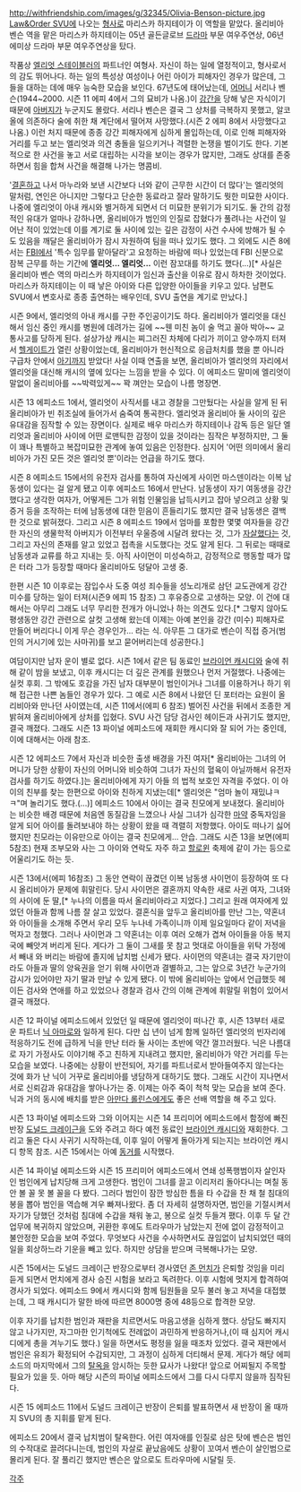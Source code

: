 http://withfriendship.com/images/g/32345/Olivia-Benson-picture.jpg
[[Law&Order SVU]]에 나오는 [[형사]]로 마리스카 하지테이가 이 역할을 맡았다. 올리비아 벤슨 역을 맡은 마리스카 하지테이는 05년 골든글로브 [[드라마]] 부문 여우주연상, 06년 에미상 드라마 부문 여우주연상을 탔다. 

작품상 [[엘리엇 스테이블러]]의 파트너인 여형사. 자신이 하는 일에 열정적이고, 형사로서의 감도 뛰어나다. 하는 일의 특성상 여성이나 어린 아이가 피해자인 경우가 많은데, 그들을 대하는 데에 매우 능숙한 모습을 보인다. 67년도에 태어났는데, [[어머니]] 서리나 벤슨(1944~2000. 시즌 11 에피 4에서 그의 묘비가 나옴.)이 [[강간]]을 당해 낳은 자식이기 때문에 [[아버지]]가 누군지도 몰랐다. 서리나 벤슨은 결국 그 상처를 극복하지 못했고, 알코올에 의존하다 술에 취한 채 계단에서 떨어져 사망했다.(시즌 2 에피 8에서 사망했다고 나옴.) 이런 처지 때문에 종종 강간 피해자에게 심하게 몰입하는데, 이로 인해 피해자와 거리를 두고 보는 엘리엇과 의견 충돌을 일으키거나 격렬한 논쟁을 벌이기도 한다. 기본적으로 한 사건을 놓고 서로 대립하는 시각을 보이는 경우가 많지만, 그래도 상대를 존중하면서 힘을 합쳐 사건을 해결해 나가는 명콤비.

'[[결혼]]하고 나서 마누라와 보낸 시간보다 너와 같이 근무한 시간이 더 많다'는 엘리엇의 말처럼, 연인은 아니지만 그렇다고 단순한 동료라고 잘라 말하기도 뭣한 미묘한 사이다. 나중에 엘리엇이 아내 캐시와 별거하게 되면서 더 미묘한 분위기가 되기도. 둘 간의 감정적인 유대가 얼마나 강하나면, 올리비아가 범인의 인질로 잡혔다가 풀려나는 사건이 일어난 적이 있었는데 이를 계기로 둘 사이에 있는 깊은 감정이 사건 수사에 방해가 될 수도 있음을 깨달은 올리비아가 잠시 자원하여 팀을 떠나 있기도 했다. 그 외에도 시즌 8에서는 [[FBI]]에서 '특수 임무를 맡아달라'고 요청하는 바람에 떠나 있었는데 FBI 신분으로 잠복 근무를 하는 기간에 '''엘리엇... 엘리엇...''' 이런 잠꼬대를 하기도 했다(...)[* 사실은 올리비아 벤슨 역의 마리스카 하지테이가 임신과 출산을 이유로 잠시 하차한 것이었다. 마리스카 하지테이는 이 때 낳은 아이와 다른 입양한 아이들을 키우고 있다. 남편도 SVU에서 변호사로 종종 출연하는 배우인데, SVU 출연을 계기로 만났다.] 

시즌 9에서, 엘리엇의 아내 캐시를 구한 주인공이기도 하다. 올리비아가 엘리엇을 대신해서 임신 중인 캐시를 병원에 데려가는 길에 ~~웬 미친 놈이 술 먹고 꼴아 박아~~ 교통사고를 당하게 된다. 설상가상 캐시는 찌그러진 차체에 다리가 끼이고 양수까지 터져서 [[헬게이트]]가 열린 상황이었는데, 올리비아가 헌신적으로 응급처치를 했을 뿐 아니라 구급차 안에서 [[아기]]까지 받았다! 사실 이때 연출을 보면, 올리비아가 엘리엇의 자리에서 엘리엇을 대신해 캐시의 옆에 있다는 느낌을 받을 수 있다. 이 에피소드 말미에 엘리엇이 말없이 올리비아를 ~~박력있게~~ 꽉 껴안는 모습이 나름 명장면. 

시즌 13 에피소드 1에서, 엘리엇이 사직서를 내고 경찰을 그만뒀다는 사실을 알게 된 뒤 올리비아가 빈 취조실에 들어가서 숨죽여 통곡한다. 엘리엇과 올리비아 둘 사이의 깊은 유대감을 짐작할 수 있는 장면이다. 실제로 배우 마리스카 하지테이나 감독 등은 일단 엘리엇과 올리비아 사이에 어떤 로맨틱한 감정이 있을 것이라는 짐작은 부정하지만, 그 둘이 꽤나 특별하고 복잡미묘한 관계에 놓여 있음은 인정한다. 심지어 '어떤 의미에서 올리비아가 가진 모든 것은 엘리엇 뿐'이라는 언급을 하기도 했다. 

시즌 8 에피소드 15에서의 유전자 검사를 통하여 자신에게 사이먼 마스덴이라는 이복 남동생이 있다는 걸 알게 됐고 이후 에피소드 16에서 만난다. 남동생이 자기 여동생을 강간했다고 생각한 여자가, 어떻게든 그가 위험 인물임을 납득시키고 잡아 넣으려고 상황 및 증거 등을 조작하는 터에 남동생에 대한 믿음이 흔들리기도 했지만 결국 남동생은 결백한 것으로 밝혀졌다. 그리고 시즌 8 에피소드 19에서 엄마를 포함한 몇몇 여자들을 강간한 자신의 생물학적 아버지가 이전부터 우울증에 시달려 왔다는 것, 그가 [[자살]]했다는 것, 그리고 자신의 존재를 알고 있었고 접촉을 시도했다는 것도 알게 된다. 그 뒤로는 때때로 남동생과 교류를 하고 지내는 듯. 아직 사이먼이 미성숙하고, 감정적으로 행동할 때가 많은 터라 그가 등장할 때마다 올리비아도 덩달아 고생 중.

한편 시즌 10 이후로는 잠입수사 도중 여성 죄수들을 성노리개로 삼던 교도관에게 강간 미수를 당하는 일이 터져(시즌9 에피 15 참조) 그 후유증으로 고생하는 모양. 이 건에 대해서는 아무리 그래도 너무 무리한 전개가 아니었나 하는 의견도 있다.[* 그렇지 않아도 평생동안 강간 관련으로 살컷 고생해 왔는데 이제는 아예 본인을 강간 (미수) 피해자로 만들어 버리다니 이게 무슨 경우인가… 라는 식. 아무튼 그 대가로 벤슨이 직접 증거(범인의 거시기에 있는 사마귀)를 보고 묻어버리는데 성공한다.] 

여담이지만 남자 운이 별로 없다. 시즌 1에서 같은 팀 동료인 [[브라이언 캐시디]]와 술에 취해 같이 밤을 보냈고, 이후 캐시디는 더 깊은 관계를 원했으나 먼저 거절했다. 나중에는 실컷 후회. 그 밖에도 호감을 가진 남자 대부분이 범인이거나 그녀를 이용하거나 하기 위해 접근한 나쁜 놈들인 경우가 있다. 그 예로 시즌 8에서 나왔던 딘 포터라는 요원이 올리비아와 만나던 사이였는데, 시즌 11에서(에피 6 참조) 벌어진 사건을 뒤에서 조종한 게 밝혀져 올리비아에게 상처를 입혔다. SVU 사건 담당 검사인 헤이든과 사귀기도 했지만, 결국 깨졌다. 그래도 시즌 13 파이널 에피소드에 재회한 캐시디와 잘 되어 가는 중인데, 이에 대해서는 아래 참조.

시즌 12 에피소드 7에서 자신과 비슷한 출생 배경을 가진 여자[* 올리비아는 그녀의 어머니가 당한 상황이 자신의 어머니와 비슷하여 그녀가 자신의 혈육이 아닐까해서 유전자 검사를 하기도 하였다.]는 올리비아에게 자기 아들 의 법적 보호인 자격을 주었다. 이 아이의 친부를 찾는 한편으로 아이와 친하게 지냈는데[* 엘리엇은 "엄마 놀이 재밌냐ㅋㅋ"며 놀리기도 했다.(...)] 에피소드 10에서 아이는 결국 친모에게 보내졌다. 올리비아는 비슷한 배경 때문에 처음엔 동질감을 느꼈으나 사실 그녀가 심각한 [[마약]] 중독자임을 알게 되어 아이를 돌려보내야 하는 상황이 왔을 때 격렬히 저항했다. 아이도 떠나기 싫어했지만 친모라는 이유만으로 아이는 결국 친모에게... 안습. 그래도 시즌 13을 보면(에피 5참조) 현재 조부모와 사는 그 아이와 연락도 자주 하고 [[할로윈]] 축제에 같이 가는 등으로 어울리기도 하는 듯.

시즌 13에서(에피 16참조) 그 동안 연락이 끊겼던 이복 남동생 사이먼이 등장하여 또 다시 올리비아가 문제에 휘말린다. 당시 사이먼은 결혼까지 약속한 새로 사귄 여자, 그녀와의 사이에 둔 딸,[* 누나의 이름을 따서 올리비아라고 지었다.] 그리고 원래 여자에게 있었던 아들과 함께 나름 잘 살고 있었다. 결혼식을 앞두고 올리비아를 만난 그는, 약혼녀와 아이들을 소개해 주면서 우리 모두 누나네 가족이니까 이제 일요일마다 같이 저녁을 먹자고 청했다. 그러나 사이먼과 그 약혼녀는 이후 여러 오해가 겹쳐 아이들을 아동 복지국에 빼앗겨 버리게 된다. 게다가 그 둘이 그새를 못 참고 멋대로 아이들을 위탁 가정에서 빼내 와 버리는 바람에 졸지에 납치범 신세가 됐다. 사이먼의 약혼녀는 결국 자기만이라도 아들과 딸의 양육권을 얻기 위해 사이먼과 결별하고, 그는 앞으로 3년간 누군가의 감시가 있어야만 자기 딸과 만날 수 있게 됐다. 이 밖에 올리비아는 앞에서 언급했듯 헤이든 검사와 연애를 하고 있었으나 경찰과 검사 간의 이해 관계에 휘말릴 위험이 있어서 결국 깨졌다.
 
시즌 12 파이널 에피소드에서 있었던 일 때문에 엘리엇이 떠나간 후, 시즌 13부터 새로운 파트너 [[닉 아마로]]와 일하게 된다. 다만 십 년이 넘게 함께 일하던 엘리엇의 빈자리에 적응하기도 전에 급하게 닉을 만난 터라 둘 사이는 초반에 약간 껄끄러웠다. 닉은 나름대로 자기 가정사도 이야기해 주고 친하게 지내려고 했지만, 올리비아가 약간 거리를 두는 모습을 보였다. 나중에는 상황이 반전되어, 자기를 파트너로서 받아들여주지 않는다는 것에 화가 난 닉이 거꾸로 올리비아를 냉담하게 대하기도 했다. 그래도 시간이 지나면서 서로 신뢰감과 유대감을 쌓아나가는 중. 이제는 아주 죽이 척척 맞는 모습을 보여 준다. 닉과 거의 동시에 배치를 받은 [[아만다 롤린스]]에게도 좋은 선배 역할을 해 주고 있다.  

시즌 13 파이널 에피소드와 그와 이어지는 시즌 14 프리미어 에피소드에서 함정에 빠진 반장 [[도널드 크레이근]]을 도와 주려고 하다 예전 동료인 [[브라이언 캐시디]]와 재회한다. 그리고 둘은 다시 사귀기 시작하는데, 이후 일이 어떻게 돌아가게 되는지는 브라이언 캐시디 항목 참조. 시즌 15에서는 아예 [[동거]]를 시작했다.  

시즌 14 파이널 에피소드와 시즌 15 프리미어 에피소드에서 연쇄 성폭행범이자 살인자인 범인에게 납치당해 크게 고생한다. 범인이 그녀를 끌고 이리저리 돌아다니는 며칠 동안 볼 꼴 못 볼 꼴을 다 봤다. 그러다 범인이 잠깐 방심한 틈을 타 수갑을 찬 채 철 침대의 봉을 뽑아 범인을 역습해 겨우 빠져나왔다. 좀 더 자세히 설명하자면, 범인을 기절시켜서 자기가 당했던 것처럼 침대에 수갑을 채워 놓고, 봉으로 실컷 두들겨 팼다. 이후 두 달 간 업무에 복귀하지 않았으며, 귀환한 후에도 트라우마가 남았는지 전에 없이 감정적이고 불안정한 모습을 보여 주었다. 무엇보다 사건을 수사하면서도 끊임없이 납치되었던 때의 일을 회상하느라 기운을 빼고 있다. 하지만 상담을 받으며 극복해나가는 모양. 

시즌 15에서는 도널드 크레이근 반장으로부터 경사였던 [[존 먼치]]가 은퇴할 것임을 미리 듣게 되면서 먼치에게 경사 승진 시험을 보라고 독려한다. 이후 시험에 멋지게 합격하여 경사가 되었다. 에피소드 9에서 캐시디와 함께 팀원들을 모두 불러 놓고 저녁을 대접했는데, 그 때 캐시디가 말한 바에 따르면 8000명 중에 48등으로 합격한 모양.

이후 자기를 납치한 범인과 재판을 치르면서도 마음고생을 심하게 했다. 상담도 빠지지 않고 나가지만, 자그마한 인기척에도 전례없이 과민하게 반응하거나,(이 때 심지어 캐시디에게 총을 겨누기도 했다.) 일을 하면서도 평정을 잃을 때조차 있었다. 결국 재판에서 범인은 유죄가 확정되어 수감되지만, 그 과정이 심하게 더티해서 문제. 게다가 해당 에피소드의 마지막에서 그의 [[탈옥]]을 암시하는 듯한 묘사가 나왔다! 앞으로 어찌될지 주목할 필요가 있을 듯. 아마 해당 시즌의 파이널 에피소드에서 그를 다시 다루지 않을까 짐작된다. 

시즌 15 에피소드 11에서 도널드 크레이근 반장이 은퇴를 발표하면서 새 반장이 올 때까지 SVU의 총 지휘를 맡게 된다.

에피소드 20에서 결국 납치범이 탈옥한다. 어린 여자애를 인질로 삼은 탓에 벤슨은 범인의 수작대로 끌려다니는데, 범인의 자살로 끝났음에도 상황이 꼬여서 벤슨이 살인범으로 몰리게 된다. 잘 풀리긴 했지만 벤슨은 앞으로도 트라우마에 시달릴 듯.

[[각주]]
